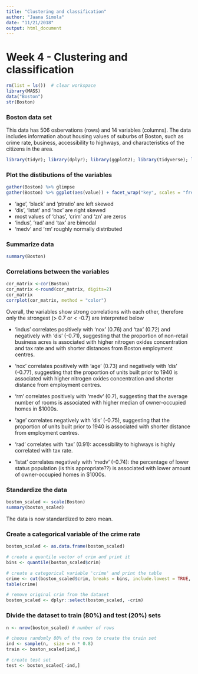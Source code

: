 ```yaml
---
title: "Clustering and classification"
author: "Jaana Simola"
date: "11/21/2018"
output: html_document
---
```


# Week 4 - Clustering and classification

```r
rm(list = ls())  # clear workspace
library(MASS)
data("Boston")
str(Boston)
```

### Boston data set
This data has 506 osbervations (rows) and 14 variables (columns). The data includes information about housing values of  suburbs of Boston, such as crime rate, business, accessibility to highways, and characteristics of the citizens in the area. 

```r
library(tidyr); library(dplyr); library(ggplot2); library(tidyverse); library(corrplot) # load libraries
```
### Plot the distibutions of the variables
```r
gather(Boston) %>% glimpse
gather(Boston) %>% ggplot(aes(value)) + facet_wrap("key", scales = "free") + geom_histogram() # bar plots
```

* 'age', 'black' and 'ptratio' are left skewed
* 'dis', 'Istat' and 'nox' are right skewed
*  most values of 'chas', 'crim' and 'zn' are zeros
* 'indus', 'rad' and 'tax' are bimodal
* 'medv' and 'rm' roughly normally distributed

### Summarize data
```r
summary(Boston)
```

### Correlations between the variables
```r
cor_matrix <-cor(Boston) 
cor_matrix <-round(cor_matrix, digits=2)
cor_matrix 
corrplot(cor_matrix, method = "color") 
```
  
Overall, the variables show strong correlations with each other, therefore only the strongest (> 0.7 or < -0.7) are interpreted below

* 'indus' correlates positively with 'nox' (0.76) and 'tax' (0.72) and negatively with 'dis' (-0.71), suggesting that the proportion of non-retail business acres is associated with higher nitrogen oxides concentration and tax rate and with  shorter distances from Boston employment centres.

* 'nox' correlates positively with 'age' (0.73) and negatively with 'dis' (-0.77), suggesting that the proportion of units  built prior to 1940 is associated with higher nitrogen oxides concentration and shorter distance from employment centres. 
* 'rm' correlates positively with 'medv' (0.7), suggesting that the average number of rooms is associated with higher median of owner-occupied homes in \$1000s.

* 'age' correlates negatively with 'dis' (-0.75), suggesting that the proportion of units  built prior to 1940 is associated with shorter distance from employment centres.

* 'rad' correlates with 'tax' (0.91): accessibility to highways is highly correlated with tax rate.

* 'lstat' correlates negatively with 'medv' (-0.74): the percentage of lower status population (is this appropriate??) is associated with lower amount of owner-occupied homes in \$1000s.

### Standardize the data
```r
boston_scaled <- scale(Boston)
summary(boston_scaled)
```
  
The data is now standardized to zero mean.

### Create a categorical variable of the crime rate 
```r
boston_scaled <- as.data.frame(boston_scaled)

# create a quantile vector of crim and print it
bins <- quantile(boston_scaled$crim) 

# create a categorical variable 'crime' and print the table
crime <- cut(boston_scaled$crim, breaks = bins, include.lowest = TRUE, label = c("low", "med_low", "med_high", "high"))
table(crime)

# remove original crim from the dataset
boston_scaled <- dplyr::select(boston_scaled, -crim)
```

###  Divide the dataset to train (80%) and test (20%) sets
```r
n <- nrow(boston_scaled) # number of rows

# choose randomly 80% of the rows to create the train set
ind <- sample(n,  size = n * 0.8)
train <- boston_scaled[ind,]

# create test set 
test <- boston_scaled[-ind,]
```

